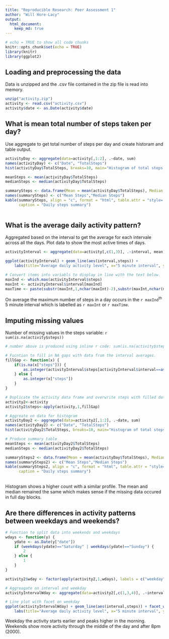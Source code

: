 ```yaml
---
title: "Reproducible Research: Peer Assessment 1"
author: "Will Hore-Lacy"
output: 
  html_document:
    keep_md: true
---
```


```r
# echo = TRUE to show all code chunks
knitr::opts_chunk$set(echo = TRUE)
library(knitr)
library(ggplot2)
```

## Loading and preprocessing the data

Data is unzipped and the .csv file contained in the zip file is read into memory.

```r
unzip("activity.zip")
activity <- read.csv("activity.csv")
activity$date <- as.Date(activity$date)
```

## What is mean total number of steps taken per day?

Use aggregate to get total number of steps per day and create historam and table output.

```r

activityDay <- aggregate(data=activity[,1:2], .~date, sum)
names(activityDay) <- c("Date", "TotalSteps")
hist(activityDay$TotalSteps, breaks=10, main="Histogram of total steps per day", xlab="Number of steps per day")

meanSteps <- mean(activityDay$TotalSteps)
medianSteps <- median(activityDay$TotalSteps)

summarySteps <- data.frame(Mean = mean(activityDay$TotalSteps), Median = median(activityDay$TotalSteps))
names(summarySteps) <- c("Mean Steps","Median Steps")
kable(summarySteps, align = "c", format = "html", table.attr = "style='width:40%;'",
      caption = "Daily steps summary")
       
```

## What is the average daily activity pattern?

Aggregated based on the interval to get the average for each intervale across all the days.  Plot data to show the most active times of days.

```r

activityInterval <- aggregate(data=activity[,c(1,3)], .~interval, mean)

ggplot(activityInterval) + geom_line(aes(interval,steps)) + 
    labs(title="Average daily activity level", x="5 minute interval", y="Average steps in interval")

# Convert items into variabls to display in line with the text below.
maxInd <- which.max(activityInterval$steps)
maxInt <- activityInterval$interval[maxInd]
maxTime <- paste(substr(maxInt,1,nchar(maxInt)-2),substr(maxInt,nchar(maxInt)-1,nchar(maxInt)), sep=":")
```

On average the maximum number of steps in a day occurs in the `r maxInd`^th^ 5 minute interval which is labelled as `r maxInt` or `r maxTime`.

## Imputing missing values

Number of missing values in the steps variable: `r sum(is.na(activity$steps))`

```r
# number above is produced using inline r code: sum(is.na(activity$steps))

# Fucntion to fill in NA gaps with data from the interval averages.
fillGap <- function(x) {
    if(is.na(x["steps"])) {
        as.integer(activityInterval$steps[activityInterval$interval==as.integer(x["interval"])])
    } else {
        as.integer(x["steps"])
    }
}

# Duplicate the activity data frame and overwrite steps with filled data
activity2<-activity
activity2$steps<-apply(activity,1,fillGap)

# Aggreate on data for histogram
activityDay2 <- aggregate(data=activity2[,1:2], .~date, sum)
names(activityDay2) <- c("Date", "TotalSteps")
hist(activityDay2$TotalSteps, breaks=10, main="Histogram of total steps per day (filled data)", xlab="Number of steps per day")

# Produce summary table
meanSteps <- mean(activityDay2$TotalSteps)
medianSteps <- median(activityDay2$TotalSteps)

summarySteps2 <- data.frame(Mean = mean(activityDay$TotalSteps), Median = median(activityDay$TotalSteps))
names(summarySteps2) <- c("Mean Steps","Median Steps")
kable(summarySteps2, align = "c", format = "html", table.attr = "style='width:40%;'",
      caption = "Daily steps summary")  

```
<br>
Histogram shows a higher count with a similar profile.  The mean and median remained the same which makes sense if the missing data occured in full day blocks.

## Are there differences in activity patterns between weekdays and weekends?

```r
# Function to split data into weekends and weekdays
wdays <- function(y) {
    ydate <- as.Date(y["date"])
    if (weekdays(ydate)=="Saturday" | weekdays(ydate)=="Sunday") {
        2
    } else {
        1
    }
}

activity2$wday <- factor(apply(activity2,1,wdays), labels = c("weekday", "weekend"))

# Aggreagate on interval and weekday
activityIntervalWday <- aggregate(data=activity2[,c(1,3,4)], .~interval+wday, mean)

# Line plot with facet on weekday
ggplot(activityIntervalWday) + geom_line(aes(interval,steps)) + facet_wrap("wday", ncol=1) +
    labs(title="Average daily activity level", x="5 minute interval", y="Average steps in interval")


```

Weekday the activity starts earlier and peaks higher in the morning.  Weekends show more activity through the middle of the day and after 8pm (2000).

